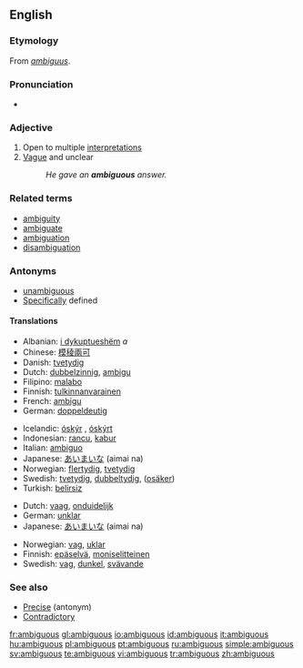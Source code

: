 ==English==

===Etymology===
From {{L.}} ''[[ambiguus]]''.

===Pronunciation===
*{{audio|en-us-ambiguous.ogg|Audio (US)}}

===Adjective===
{{en-adj-more}}

# Open to multiple [[interpretation]]s
# [[Vague]] and unclear
#:''He gave an '''ambiguous''' answer.''

===Related terms===
* [[ambiguity]]
* [[ambiguate]]
* [[ambiguation]]
* [[disambiguation]]

===Antonyms===
*[[unambiguous]]
*[[Specific]]ally defined

====Translations====
{{rfc-level|Translations at L4+ not in L3 POS section (AutoFormat would have corrected level of Related terms)}}
{{trans-top|open to multiple interpretations}}
*Albanian: [[i dykuptueshëm]] ''a''
*Chinese: [[模稜兩可]]
*Danish: [[tvetydig]]
*Dutch: [[dubbelzinnig]], [[ambigu]]
*Filipino: [[malabo]]
*Finnish: [[tulkinnanvarainen]]
*French: [[ambigu]]
*German: [[doppeldeutig]]
{{trans-mid}}
*Icelandic: [[óskýr]] {{m}} {{f}}, [[óskýrt]] {{n}}
*Indonesian: [[rancu]], [[kabur]]
*Italian: [[ambiguo]] {{m}}
*Japanese: [[あいまいな]] (aimai na)
*Norwegian: [[flertydig]], [[tvetydig]]
*Swedish: [[tvetydig]], [[dubbeltydig]], ([[osäker]])
*Turkish: [[belirsiz]]
{{trans-bottom}}

{{trans-top|vague and unclear}}
*Dutch: [[vaag]], [[onduidelijk]]
*German: [[unklar]]
*Japanese: [[あいまいな]] (aimai na)
{{trans-mid}}
*Norwegian: [[vag]], [[uklar]]
*Finnish: [[epäselvä]], [[moniselitteinen]]
*Swedish: [[vag]], [[dunkel]], [[svävande]]
{{trans-bottom}}

===See also===
* [[Precise]] (antonym)
* [[Contradictory]]

[[fr:ambiguous]]
[[gl:ambiguous]]
[[io:ambiguous]]
[[id:ambiguous]]
[[it:ambiguous]]
[[hu:ambiguous]]
[[pl:ambiguous]]
[[pt:ambiguous]]
[[ru:ambiguous]]
[[simple:ambiguous]]
[[sv:ambiguous]]
[[te:ambiguous]]
[[vi:ambiguous]]
[[tr:ambiguous]]
[[zh:ambiguous]]